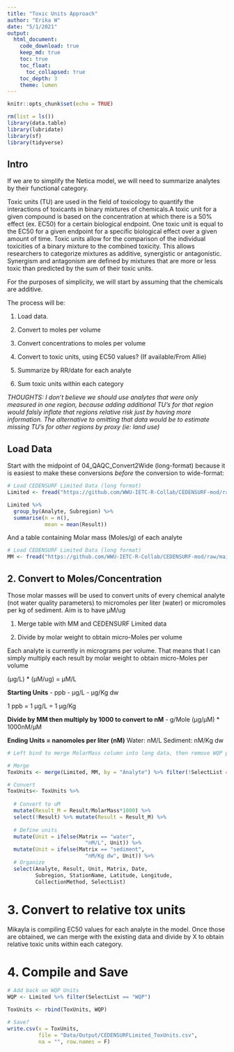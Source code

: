 ```yaml
---
title: "Toxic Units Approach"
author: "Erika W"
date: "5/1/2021"
output:
  html_document:
    code_download: true
    keep_md: true
    toc: true
    toc_float:
      toc_collapsed: true
    toc_depth: 3
    theme: lumen
---
```


```r
knitr::opts_chunk$set(echo = TRUE)
```

```r
rm(list = ls())
library(data.table)
library(lubridate)
library(sf)
library(tidyverse)
```

## Intro

If we are to simplify the Netica model, we will need to summarize analytes by their functional category. 

Toxic units (TU) are used in the field of toxicology to quantify the interactions of toxicants in binary mixtures of chemicals.A toxic unit for a given compound is based on the concentration at which there is a 50% effect (ex. EC50) for a certain biological endpoint. One toxic unit is equal to the EC50 for a given endpoint for a specific biological effect over a given amount of time. Toxic units allow for the comparison of the individual toxicities of a binary mixture to the combined toxicity. This allows researchers to categorize mixtures as additive, synergistic or antagonistic. Synergism and antagonism are defined by mixtures that are more or less toxic than predicted by the sum of their toxic units.

For the purposes of simplicity, we will start by assuming that the chemicals are additive.

The process will be:

1. Load data. 

2. Convert to moles per volume

3. Convert concentrations to moles per volume

4. Convert to toxic units, using EC50 values? (If available/From Allie)

5. Summarize by RR/date for each analyte

6. Sum toxic units within each category

*THOUGHTS: I don't believe we should use analytes that were only measured in one region, because adding additional TU's for that region would falsly inflate that regions relative risk just by having more information. The alternative to omitting that data would be to estimate missing TU's for other regions by proxy (ie: land use)*

## Load Data

Start with the midpoint of 04_QAQC_Convert2Wide (long-format) because it is easiest to make these conversions *before* the conversion to wide-format:

```r
# Load CEDENSURF Limited Data (long format)
Limited <- fread("https://github.com/WWU-IETC-R-Collab/CEDENSURF-mod/raw/main/Data/Output/CEDENSURF_Limited_FixedUnits.csv")

Limited %>%
  group_by(Analyte, Subregion) %>%
  summarise(n = n(),
            mean = mean(Result))
```

And a table containing Molar mass (Moles/g) of each analyte

```r
# Load CEDENSURF Limited Data (long format)
MM <- fread("https://github.com/WWU-IETC-R-Collab/CEDENSURF-mod/raw/main/Data/MolarMass.csv")
```

## 2. Convert to Moles/Concentration

Those molar masses will be used to convert units of every chemical analyte (not water quality parameters) to micromoles per liter (water) or micromoles per kg of sediment. Aim is to have μM/ug

  1. Merge table with MM and CEDENSURF Limited data
  
  2. Divide by molar weight to obtain micro-Moles per volume

Each analyte is currently in micrograms per volume. That means that I can simply multiply each result by molar weight to obtain micro-Moles per volume

(μg/L) * (μM/ug) = μM/L

**Starting Units**
- ppb
- μg/L
- μg/Kg dw

1 ppb = 1 μg/L = 1 μg/Kg

**Divide by MM then multiply by 1000 to convert to nM**
- g/Mole (μg/μM) * 1000nM/μM

**Ending Units = nanomoles per liter (nM)**
Water:    nM/L
Sediment: nM/Kg dw

```r
# Left bind to merge MolarMass column into long data, then remove WQP parameters that won't undergo this process

# Merge
ToxUnits <- merge(Limited, MM, by = "Analyte") %>% filter(!SelectList == "WQP")

# Convert
ToxUnits<- ToxUnits %>% 
  
  # Convert to uM
  mutate(Result_M = Result/MolarMass*1000) %>% 
  select(!Result) %>% mutate(Result = Result_M) %>%
  
  # Define units
  mutate(Unit = ifelse(Matrix == "water", 
                         "nM/L", Unit)) %>% 
  mutate(Unit = ifelse(Matrix == "sediment", 
                         "nM/Kg dw", Unit)) %>% 
  # Organize
  select(Analyte, Result, Unit, Matrix, Date, 
         Subregion, StationName, Latitude, Longitude,
         CollectionMethod, SelectList)
```


# 3. Convert to relative tox units

Mikayla is compiling EC50 values for each analyte in the model. Once those are obtained, we can merge with the existing data and divide by X to obtain relative toxic units within each category.

# 4. Compile and Save

```r
# Add back on WQP Units
WQP <- Limited %>% filter(SelectList == "WQP")

ToxUnits <- rbind(ToxUnits, WQP)

# Save?
write.csv(x = ToxUnits, 
          file = "Data/Output/CEDENSURFLimited_ToxUnits.csv",
          na = "", row.names = F)
```


